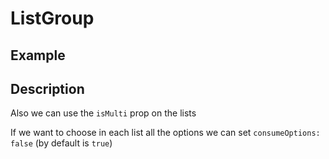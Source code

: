 

<Meta of={Stories} />

# ListGroup

## Example

<Canvas of={Stories.Base} />

## Description

Also we can use the `isMulti` prop on the lists

<Canvas of={Stories.IsMulti} />

If we want to choose in each list all the options we can set
`consumeOptions: false` (by default is `true`)

<Canvas of={Stories.ConsumeOptions} />

<Canvas of={Stories.Axis} />
